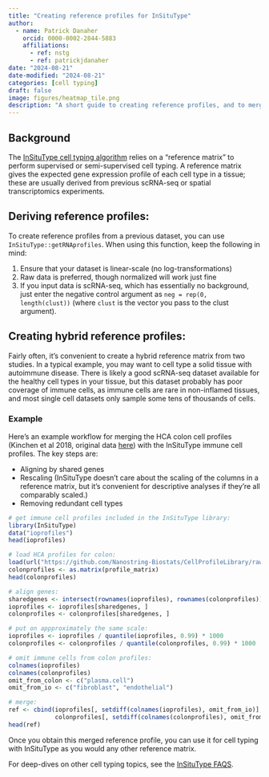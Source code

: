 ```yaml
---
title: "Creating reference profiles for InSituType"
author:
  - name: Patrick Danaher
    orcid: 0000-0002-2844-5883
    affiliations:
      - ref: nstg
      - ref: patrickjdanaher
date: "2024-08-21"
date-modified: "2024-08-21"
categories: [cell typing]
draft: false
image: figures/heatmap_tile.png
description: "A short guide to creating reference profiles, and to merging profiles from different sources."
---
```



## Background

The [InSituType cell typing algorithm](https://github.com/Nanostring-Biostats/InSituType){target="_blank"} relies on a "reference matrix" to perform supervised or semi-supervised cell typing.
A reference matrix gives the expected gene expression profile of each cell type in a tissue;
these are usually derived from previous scRNA-seq or spatial transcriptomics experiments. 

## Deriving reference profiles:

To create reference profiles from a previous dataset, you can use `InSituType::getRNAprofiles`.
When using this function, keep the following in mind:

1. Ensure that your dataset is linear-scale (no log-transformations)
2. Raw data is preferred, though normalized will work just fine
3. If you input data is scRNA-seq, which has essentially no background, 
 just enter the negative control argument as `neg = rep(0, length(clust))` (where `clust` is the vector you pass to the clust argument).


## Creating hybrid reference profiles:

Fairly often, it's convenient to create a hybrid reference matrix from two studies. 
In a typical example, you may want to cell type a solid tissue with autoimmune disease. 
There is likely a good scRNA-seq dataset available for the healthy cell types in your tissue, 
but this dataset probably has poor coverage of immune cells, as immune cells are rare in 
non-inflamed tissues, and most single cell datasets only sample some tens of thousands of cells.

### Example 

Here's an example workflow for merging the HCA colon cell profiles (Kinchen et al 2018, original data [here](https://data.humancellatlas.org/explore/projects/f8aa201c-4ff1-45a4-890e-840d63459ca2 https://www.sciencedirect.com/science/article/pii/S0092867418311681?via%3Dihub){target="_blank"}) with the 
InSituType immune cell profiles. The key steps are:

- Aligning by shared genes
- Rescaling (InSituType doesn't care about the scaling of the columns in a reference matrix,
but it's convenient for descriptive analyses if they're all comparably scaled.)
- Removing redundant cell types

```r
# get immune cell profiles included in the InSituType library:
library(InSituType)
data("ioprofiles")
head(ioprofiles)

# load HCA profiles for colon:
load(url("https://github.com/Nanostring-Biostats/CellProfileLibrary/raw/master/Human/Adult/Colon_HCA.RData"))
colonprofiles <- as.matrix(profile_matrix)
head(colonprofiles)

# align genes:
sharedgenes <- intersect(rownames(ioprofiles), rownames(colonprofiles))
ioprofiles <- ioprofiles[sharedgenes, ]
colonprofiles <- colonprofiles[sharedgenes, ]

# put on appproximately the same scale:
ioprofiles <- ioprofiles / quantile(ioprofiles, 0.99) * 1000
colonprofiles <- colonprofiles / quantile(colonprofiles, 0.99) * 1000

# omit immune cells from colon profiles:
colnames(ioprofiles)
colnames(colonprofiles)
omit_from_colon <- c("plasma.cell")
omit_from_io <- c("fibroblast", "endothelial")

# merge:
ref <- cbind(ioprofiles[, setdiff(colnames(ioprofiles), omit_from_io)], 
             colonprofiles[, setdiff(colnames(colonprofiles), omit_from_colon)])
head(ref)
```

Once you obtain this merged reference profile, you can use it for cell typing with InSituType as you would any other reference matrix.

For deep-dives on other cell typing topics, see the [InSituType FAQS](https://github.com/Nanostring-Biostats/InSituType/blob/main/FAQs.md){target="_blank"}.